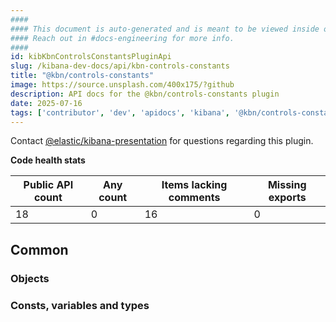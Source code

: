 ```yaml
---
####
#### This document is auto-generated and is meant to be viewed inside our experimental, new docs system.
#### Reach out in #docs-engineering for more info.
####
id: kibKbnControlsConstantsPluginApi
slug: /kibana-dev-docs/api/kbn-controls-constants
title: "@kbn/controls-constants"
image: https://source.unsplash.com/400x175/?github
description: API docs for the @kbn/controls-constants plugin
date: 2025-07-16
tags: ['contributor', 'dev', 'apidocs', 'kibana', '@kbn/controls-constants']
---
```




Contact [@elastic/kibana-presentation](https://github.com/orgs/elastic/teams/kibana-presentation) for questions regarding this plugin.

**Code health stats**

| Public API count  | Any count | Items lacking comments | Missing exports |
|-------------------|-----------|------------------------|-----------------|
| 18 | 0 | 16 | 0 |

## Common

### Objects
<DocDefinitionList data={kbnControlsConstantsObj.common.objects}/>

### Consts, variables and types
<DocDefinitionList data={kbnControlsConstantsObj.common.misc}/>


